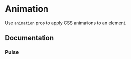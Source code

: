 
# Animation

Use `animation` prop to apply CSS animations to an element.

## Documentation

### Pulse

<Demo meta='/animation="pulse"/' component="animation/pulse-usage" />
